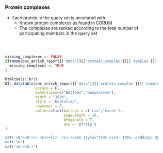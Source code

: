 ### Protein complexes

* Each protein in the query set is annotated with:
   * Known protein complexes as found in [CORUM](https://mips.helmholtz-muenchen.de/corum/)
   * The complexes are ranked according to the total number of participating members in the query set
   
<br><br>

```r
missing_complexes <- FALSE
if(NROW(onc_enrich_report[['data']][['protein_complex']][['complex']]) == 0){
  missing_complexes <- TRUE
}
```

```r

htmltools::br()
DT::datatable(onc_enrich_report[['data']][['protein_complex']][['complex']], 
              escape = F, 
              extensions=c("Buttons","Responsive"), 
              width = "100%",
              style = 'bootstrap',
              rownames = F,
              options=list(buttons = c('csv','excel'),
                           pageLength = 10,
                           bPaginate = T,
                           dom = 'Bfrtip') 
)


```


```r

cat('<br><br>\n <ul><li>  <i> <span style="font-size: 105%; padding: 3px; background-color:#989898; color:white">&nbsp;&nbsp;No genes in the query set associate with protein complexes from the CORUM database.&nbsp;&nbsp; </span></i></li></ul>',sep='\n')
cat('\n')
cat('<br><br>')

```


<br><br>
